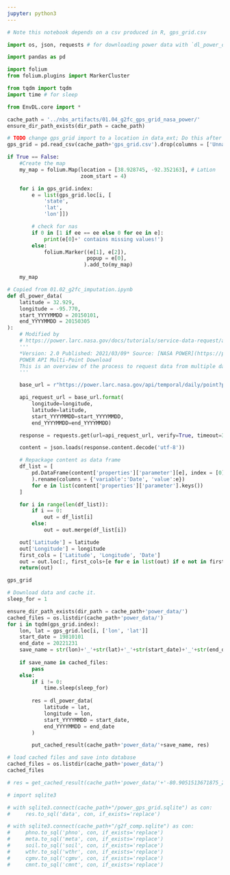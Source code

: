 ```yaml
---
jupyter: python3
---
```


```python
# Note this notebook depends on a csv produced in R, gps_grid.csv
```

```python
import os, json, requests # for downloading power data with `dl_power_data()`

import pandas as pd

import folium
from folium.plugins import MarkerCluster

from tqdm import tqdm
import time # for sleep

from EnvDL.core import *
```

```python
cache_path = '../nbs_artifacts/01.04_g2fc_gps_grid_nasa_power/'
ensure_dir_path_exists(dir_path = cache_path)
```

```python
# TODO change gps_grid import to a location in data_ext; Do this after moving the R project into data_ext
gps_grid = pd.read_csv(cache_path+'gps_grid.csv').drop(columns = ['Unnamed: 0'])
```

```python
if True == False:
    #Create the map
    my_map = folium.Map(location = [38.928745, -92.352163], # LatLon
                        zoom_start = 4)

    for i in gps_grid.index:
        e = list(gps_grid.loc[i, [
            'state', 
            'lat', 
            'lon']])

        # check for nas
        if 0 in [1 if ee == ee else 0 for ee in e]:
            print(e[0]+' contains missing values!')
        else:
            folium.Marker((e[1], e[2]), 
                          popup = e[0], 
                         ).add_to(my_map)

    my_map
```

```python
# Copied from 01.02_g2fc_imputation.ipynb
def dl_power_data(
    latitude = 32.929, 
    longitude = -95.770,
    start_YYYYMMDD = 20150101,
    end_YYYYMMDD = 20150305
):
    # Modified by 
    # https://power.larc.nasa.gov/docs/tutorials/service-data-request/api/
    '''
    *Version: 2.0 Published: 2021/03/09* Source: [NASA POWER](https://power.larc.nasa.gov/)
    POWER API Multi-Point Download
    This is an overview of the process to request data from multiple data points from the POWER API.
    '''

    base_url = r"https://power.larc.nasa.gov/api/temporal/daily/point?parameters=QV2M,T2MDEW,PS,RH2M,WS2M,GWETTOP,ALLSKY_SFC_SW_DWN,ALLSKY_SFC_PAR_TOT,T2M_MAX,T2M_MIN,T2MWET,GWETROOT,T2M,GWETPROF,ALLSKY_SFC_SW_DNI,PRECTOTCORR&community=RE&longitude={longitude}&latitude={latitude}&start={start_YYYYMMDD}&end={end_YYYYMMDD}&format=JSON"

    api_request_url = base_url.format(
        longitude=longitude, 
        latitude=latitude,
        start_YYYYMMDD=start_YYYYMMDD, 
        end_YYYYMMDD=end_YYYYMMDD)

    response = requests.get(url=api_request_url, verify=True, timeout=30.00)

    content = json.loads(response.content.decode('utf-8'))

    # Repackage content as data frame
    df_list = [
        pd.DataFrame(content['properties']['parameter'][e], index = [0]).melt(
        ).rename(columns = {'variable':'Date', 'value':e})
        for e in list(content['properties']['parameter'].keys())
    ]

    for i in range(len(df_list)):
        if i == 0:
            out = df_list[i]
        else:
            out = out.merge(df_list[i])

    out['Latitude'] = latitude
    out['Longitude'] = longitude
    first_cols = ['Latitude', 'Longitude', 'Date']
    out = out.loc[:, first_cols+[e for e in list(out) if e not in first_cols]]
    return(out)
```


```python
gps_grid
```


```python
# Download data and cache it.
sleep_for = 1

ensure_dir_path_exists(dir_path = cache_path+'power_data/')
cached_files = os.listdir(cache_path+'power_data/')
for i in tqdm(gps_grid.index):
    lon, lat = gps_grid.loc[i, ['lon', 'lat']]
    start_date = 19810101
    end_date = 20221231
    save_name = str(lon)+'_'+str(lat)+'_'+str(start_date)+'_'+str(end_date)+'.pkl'
    
    if save_name in cached_files:
        pass
    else:
        if i != 0:
            time.sleep(sleep_for)   
            
        res = dl_power_data(
            latitude = lat, 
            longitude = lon,
            start_YYYYMMDD = start_date,
            end_YYYYMMDD = end_date
        )

        put_cached_result(cache_path+'power_data/'+save_name, res)    
```

```python
# load cached files and save into database
cached_files = os.listdir(cache_path+'power_data/')
cached_files
```



```python
# res = get_cached_result(cache_path+'power_data/'+'-80.9051513671875_25.4180812835693_19810101_20221231.pkl')
```

```python
# import sqlite3
```

```python
# with sqlite3.connect(cache_path+"/power_gps_grid.sqlite") as con:
#     res.to_sql('data', con, if_exists='replace')
```



```python
# with sqlite3.connect(cache_path+"/g2f_comp.sqlite") as con:
#     phno.to_sql('phno', con, if_exists='replace')
#     meta.to_sql('meta', con, if_exists='replace')
#     soil.to_sql('soil', con, if_exists='replace')
#     wthr.to_sql('wthr', con, if_exists='replace')
#     cgmv.to_sql('cgmv', con, if_exists='replace')
#     cmnt.to_sql('cmnt', con, if_exists='replace')
```

